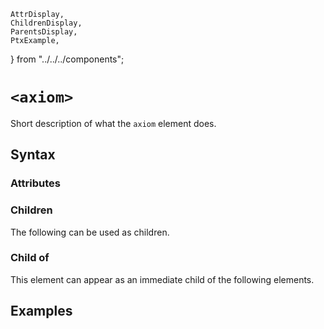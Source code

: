     AttrDisplay,
    ChildrenDisplay,
    ParentsDisplay,
    PtxExample,
} from "../../../components";

# `<axiom>`

Short description of what the `axiom` element does.

## Syntax

### Attributes

<AttrDisplay name="axiom" />

### Children

The following can be used as children.

<ChildrenDisplay name="axiom" />

### Child of

This element can appear as an immediate child of the following elements.

<ParentsDisplay name="axiom" />

## Examples

    